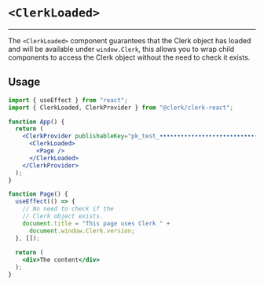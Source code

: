 
# `<ClerkLoaded>`
---
The `<ClerkLoaded>` component guarantees that the Clerk object has loaded and will be available under `window.Clerk`, this allows you to wrap child components to access the Clerk object without the need to check it exists.

## Usage

```jsx copy filename="app.js"
import { useEffect } from "react";
import { ClerkLoaded, ClerkProvider } from "@clerk/clerk-react";

function App() {
  return (
    <ClerkProvider publishableKey="pk_test_••••••••••••••••••••••••••••••••••">
      <ClerkLoaded>
        <Page />
      </ClerkLoaded>
    </ClerkProvider>
  );
}

function Page() {
  useEffect(() => {
    // No need to check if the 
    // Clerk object exists.
    document.title = "This page uses Clerk " + 
      document.window.Clerk.version;
  }, []);
  
  return (
    <div>The content</div>
  );
}
```